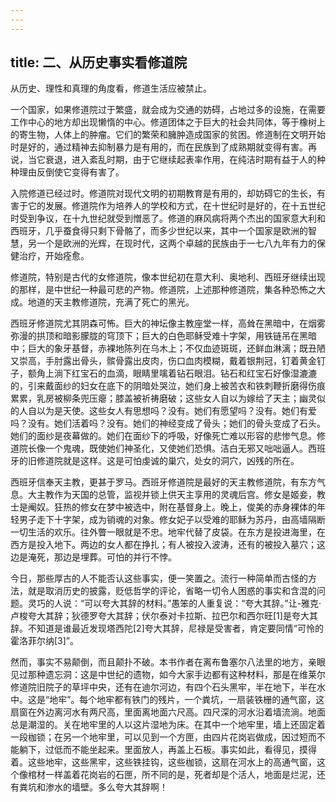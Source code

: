 ```yaml
---
---
---
```

title: 二、从历史事实看修道院
---




从历史、理性和真理的角度看，修道生活应被禁止。

一个国家，如果修道院过于繁盛，就会成为交通的妨碍，占地过多的设施，在需要工作中心的地方却出现懒惰的中心。修道团体之于巨大的社会共同体，等于橡树上的寄生物，人体上的肿瘤。它们的繁荣和臃肿造成国家的贫困。修道制在文明开始时是好的，通过精神去抑制暴力是有用的，而在民族到了成熟期就变得有害。再说，当它衰退，进入紊乱时期，由于它继续起表率作用，在纯洁时期有益于人的种种理由反倒使它变得有害了。

入院修道已经过时。修道院对现代文明的初期教育是有用的，却妨碍它的生长，有害于它的发展。修道院作为培养人的学校和方式，在十世纪时是好的，在十五世纪时受到争议，在十九世纪就受到憎恶了。修道的麻风病将两个杰出的国家意大利和西班牙，几乎蚕食得只剩下骨骼了，而多少世纪以来，其中一个国家是欧洲的智慧，另一个是欧洲的光辉，在现时代，这两个卓越的民族由于一七八九年有力的保健治疗，开始痊愈。

修道院，特别是古代的女修道院，像本世纪初在意大利、奥地利、西班牙继续出现的那样，是中世纪一种最可悲的产物。修道院，上述那种修道院，集各种恐怖之大成。地道的天主教修道院，充满了死亡的黑光。

西班牙修道院尤其阴森可怖。巨大的神坛像主教座堂一样，高耸在黑暗中，在烟雾弥漫的拱顶和暗影朦胧的穹顶下；巨大的白色耶稣受难十字架，用铁链吊在黑暗中；巨大的象牙基督，赤裸地陈列在乌木上；不仅血迹斑斑，还鲜血淋漓；既丑陋又崇高，手肘露出骨头，髌骨露出皮肉，伤口血肉模糊，戴着银荆冠，钉着黄金钉子，额角上淌下红宝石的血滴，眼睛里噙着钻石眼泪。钻石和红宝石好像湿漉漉的，引来戴面纱的妇女在底下的阴暗处哭泣，她们身上被苦衣和铁刺鞭折磨得伤痕累累，乳房被柳条兜压瘪；膝盖被祈祷磨破；这些女人自以为嫁给了天主；幽灵似的人自以为是天使。这些女人有思想吗？没有。她们有愿望吗？没有。她们有爱吗？没有。她们活着吗？没有。她们的神经变成了骨头；她们的骨头变成了石头。她们的面纱是夜幕做的。她们在面纱下的呼吸，好像死亡难以形容的悲惨气息。修道院长像一个鬼魂，既使她们神圣化，又使她们恐惧。洁白无邪又咄咄逼人。西班牙的旧修道院就是这样。这是可怕虔诚的巢穴，处女的洞穴，凶残的所在。

西班牙信奉天主教，更甚于罗马。西班牙修道院是最好的天主教修道院，有东方气息。大主教作为天国的总管，监视并锁上供天主享用的灵魂后宫。修女是姬妾，教士是阉奴。狂热的修女在梦中被选中，附在基督身上。晚上，俊美的赤身裸体的年轻男子走下十字架，成为销魂的对象。修女妃子以受难的耶稣为苏丹，由高墙隔断一切生活的欢乐。往外瞥一眼就是不忠。地牢代替了皮袋。在东方是投进海里，在西方是投入地下。两边的女人都在挣扎；有人被投入波涛，还有的被投入墓穴；这边是淹死，那边是埋葬。可怕的并行不悖。

今日，那些厚古的人不能否认这些事实，便一笑置之。流行一种简单而古怪的方法，就是取消历史的披露，贬低哲学的评论，省略一切令人困惑的事实和含混的问题。灵巧的人说：“可以夸大其辞的材料。”愚笨的人重复说：“夸大其辞。”让-雅克·卢梭夸大其辞；狄德罗夸大其辞；伏尔泰对卡拉斯、拉巴尔和西尔旺[1]是夸大其辞。不知道是谁最近发现塔西陀[2]夸大其辞，尼禄是受害者，肯定要同情“可怜的霍洛菲尔纳[3]”。

然而，事实不易颠倒，而且颠扑不破。本书作者在离布鲁塞尔八法里的地方，亲眼见过那种遗忘洞：这是中世纪的遗物，如今大家手边都有这种材料，那是在维莱尔修道院旧院子的草坪中央，还有在迪尔河边，有四个石头黑牢，半在地下，半在水中。这是“地牢”。每个地牢都有铁门的残片，一个粪坑，一扇装铁栅的通气窗，这扇窗在外边离河水有两尺高，里面离地面六尺高。四尺深的河水沿着墙流淌。地面总是潮湿的。关在地牢里的人以这片湿地为床。在其中一个地牢里，墙上还固定着一段枷锁；在另一个地牢里，可以见到一个方匣，由四片花岗岩做成，因过短而不能躺下，过低而不能坐起来。里面放人，再盖上石板。事实如此，看得见，摸得着。这些地牢，这些黑牢，这些铁挂钩，这些枷锁，这扇在河水上的高通气窗，这个像棺材一样盖着花岗岩的石匣，所不同的是，死者却是个活人，地面是烂泥，还有粪坑和渗水的墙壁。多么夸大其辞啊！